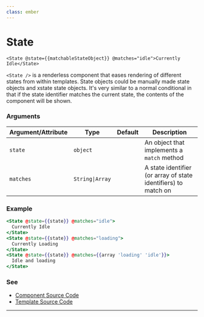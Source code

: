 ```yaml
---
class: ember
---
```

# State

`<State @state={{matchableStateObject}} @matches="idle">Currently Idle</State>`

`<State />` is a renderless component that eases rendering of different states
from within templates. State objects could be manually made state objects and
xstate state objects. It's very similar to a normal conditional in that if the
state identifier matches the current state, the contents of the component will
be shown.

### Arguments

| Argument/Attribute | Type | Default | Description |
| --- | --- | --- | --- |
| `state` | `object` |  | An object that implements a `match` method |
| `matches` | `String\|Array` |  | A state identifier (or array of state identifiers) to match on |


### Example

```hbs
<State @state={{state}} @matches="idle">
  Currently Idle
</State>
<State @state={{state}} @matches="loading">
  Currently Loading
</State>
<State @state={{state}} @matches={{array 'loading' 'idle'}}>
  Idle and loading
</State>
```

### See

- [Component Source Code](./index.js)
- [Template Source Code](./index.hbs)

---
